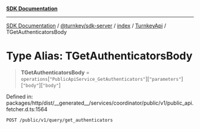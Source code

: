 [**SDK Documentation**](../../../../../../README.mdx)

***

[SDK Documentation](../../../../../../packages.mdx) / [@turnkey/sdk-server](../../../../README.mdx) / [index](../../../README.mdx) / [TurnkeyApi](../README.mdx) / TGetAuthenticatorsBody

# Type Alias: TGetAuthenticatorsBody

> **TGetAuthenticatorsBody** = `operations`\[`"PublicApiService_GetAuthenticators"`\]\[`"parameters"`\]\[`"body"`\]\[`"body"`\]

Defined in: packages/http/dist/\_\_generated\_\_/services/coordinator/public/v1/public\_api.fetcher.d.ts:1564

`POST /public/v1/query/get_authenticators`
